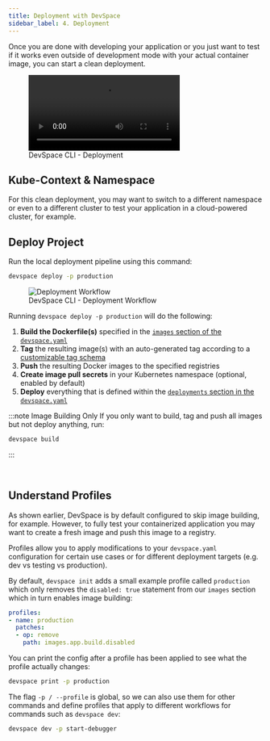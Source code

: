 ```yaml
---
title: Deployment with DevSpace
sidebar_label: 4. Deployment
---
```




Once you are done with developing your application or you just want to test if it works even outside of development mode with your actual container image, you can start a clean deployment.

<figure class="frame">
  <video controls loop autoplay="true">
    <source src="/cli/img/devspace-deploy.mp4" type="video/mp4" />
  </video>
  <figcaption>DevSpace CLI - Deployment</figcaption>
</figure>


## Kube-Context & Namespace
For this clean deployment, you may want to switch to a different namespace or even to a different cluster to test your application in a cloud-powered cluster, for example.

<KubeContextFragment/>


## Deploy Project
Run the local deployment pipeline using this command:
```bash
devspace deploy -p production
```

<figure>
  <img src="/cli/img/deployment-process-devspace.svg" alt="Deployment Workflow" />
  <figcaption>DevSpace CLI - Deployment Workflow</figcaption>
</figure>

Running `devspace deploy -p production` will do the following:

1. **Build the Dockerfile(s)** specified in the [`images` section of the `devspace.yaml`](../configuration/images/basics.mdx)
2. **Tag** the resulting image(s) with an auto-generated tag according to a [customizable tag schema](../configuration/images/basics.mdx)
3. **Push** the resulting Docker images to the specified registries
4. **Create image pull secrets** in your Kubernetes namespace (optional, enabled by default)
5. **Deploy** everything that is defined within the [`deployments` section in the `devspace.yaml`](../configuration/deployments/basics.mdx)

:::note Image Building Only
If you only want to build, tag and push all images but not deploy anything, run:
```bash
devspace build
```
:::


<br/>

## Understand Profiles
As shown earlier, DevSpace is by default configured to skip image building, for example. However, to fully test your containerized application you may want to create a fresh image and push this image to a registry.

Profiles allow you to apply modifications to your `devspace.yaml` configuration for certain use cases or for different deployment targets (e.g. dev vs testing vs production).

By default, `devspace init` adds a small example profile called `production` which only removes the `disabled: true` statement from our `images` section which in turn enables image building:
```yaml
profiles:
- name: production
  patches:
  - op: remove
    path: images.app.build.disabled
```

You can print the config after a profile has been applied to see what the profile actually changes:
```bash
devspace print -p production
```

The flag `-p / --profile` is global, so we can also use them for other commands and define profiles that apply to different workflows for commands such as `devspace dev`:
```bash
devspace dev -p start-debugger
```
